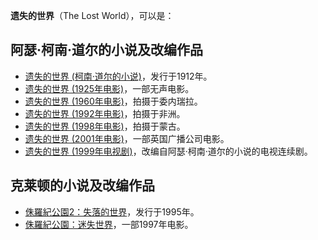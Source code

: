 '''遗失的世界'''（The Lost World），可以是：
== 阿瑟·柯南·道尔的小说及改编作品 ==
*[[遗失的世界_(柯南·道尔的小说)|遗失的世界 (柯南·道尔的小说)]]，发行于1912年。
*[[遗失的世界_(1925年电影)|遗失的世界 (1925年电影)]]，一部无声电影。
*[[遗失的世界_(1960年电影)|遗失的世界 (1960年电影)]]，拍摄于委内瑞拉。
*[[遗失的世界_(1992年电影)|遗失的世界 (1992年电影)]]，拍摄于非洲。
*[[遗失的世界_(1998年电影)|遗失的世界 (1998年电影)]]，拍摄于蒙古。
*[[遗失的世界_(2001年电影)|遗失的世界 (2001年电影)]]，一部英国广播公司电影。
*[[遗失的世界_(1999年电视剧)|遗失的世界 (1999年电视剧)]]，改编自阿瑟·柯南·道尔的小说的电视连续剧。

== 克莱顿的小说及改编作品 ==
*[[侏羅紀公園2：失落的世界|侏羅紀公園2：失落的世界]]，发行于1995年。
*[[侏羅紀公園：迷失世界|侏羅紀公園：迷失世界]]，一部1997年电影。

{{disambig|Cat=五字作品消歧义}}
